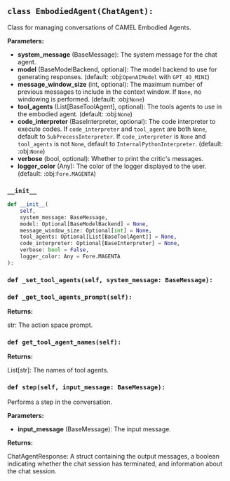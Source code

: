 <a id="camel.agents.embodied_agent"></a>

<a id="camel.agents.embodied_agent.EmbodiedAgent"></a>

## `class EmbodiedAgent(ChatAgent):`

Class for managing conversations of CAMEL Embodied Agents.

**Parameters:**

- **system_message** (BaseMessage): The system message for the chat agent.
- **model** (BaseModelBackend, optional): The model backend to use for generating responses. (default: :obj:`OpenAIModel` with `GPT_4O_MINI`)
- **message_window_size** (int, optional): The maximum number of previous messages to include in the context window. If `None`, no windowing is performed. (default: :obj:`None`)
- **tool_agents** (List[BaseToolAgent], optional): The tools agents to use in the embodied agent. (default: :obj:`None`)
- **code_interpreter** (BaseInterpreter, optional): The code interpreter to execute codes. If `code_interpreter` and `tool_agent` are both `None`, default to `SubProcessInterpreter`. If `code_interpreter` is `None` and `tool_agents` is not `None`, default to `InternalPythonInterpreter`. (default: :obj:`None`)
- **verbose** (bool, optional): Whether to print the critic's messages.
- **logger_color** (Any): The color of the logger displayed to the user. (default: :obj:`Fore.MAGENTA`)

<a id="camel.agents.embodied_agent.EmbodiedAgent.__init__"></a>

### `__init__`

```python
def __init__(
    self,
    system_message: BaseMessage,
    model: Optional[BaseModelBackend] = None,
    message_window_size: Optional[int] = None,
    tool_agents: Optional[List[BaseToolAgent]] = None,
    code_interpreter: Optional[BaseInterpreter] = None,
    verbose: bool = False,
    logger_color: Any = Fore.MAGENTA
):
```

<a id="camel.agents.embodied_agent.EmbodiedAgent._set_tool_agents"></a>

### `def _set_tool_agents(self, system_message: BaseMessage):`

<a id="camel.agents.embodied_agent.EmbodiedAgent._get_tool_agents_prompt"></a>

### `def _get_tool_agents_prompt(self):`

**Returns:**

  str: The action space prompt.

<a id="camel.agents.embodied_agent.EmbodiedAgent.get_tool_agent_names"></a>

### `def get_tool_agent_names(self):`

**Returns:**

  List[str]: The names of tool agents.

<a id="camel.agents.embodied_agent.EmbodiedAgent.step"></a>

### `def step(self, input_message: BaseMessage):`

Performs a step in the conversation.

**Parameters:**

- **input_message** (BaseMessage): The input message.

**Returns:**

  ChatAgentResponse: A struct containing the output messages,
a boolean indicating whether the chat session has terminated,
and information about the chat session.
